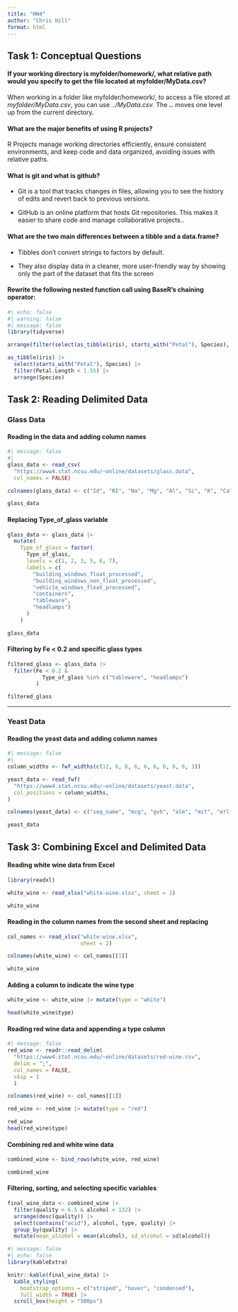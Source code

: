 ```yaml
---
title: "HW4"
author: "Chris Hill"
format: html
---
```


## Task 1: Conceptual Questions

#### If your working directory is myfolder/homework/, what relative path would you specify to get the file located at myfolder/MyData.csv?

When working in a folder like myfolder/homework/, to access a file stored at *myfolder/MyData.csv*, you can use *../MyData.csv*. The **..** moves one level up from the current directory.

#### What are the major benefits of using R projects?

R Projects manage working directories efficiently, ensure consistent environments, and keep code and data organized, avoiding issues with relative paths.

#### What is git and what is github?

- Git is a tool that tracks changes in files, allowing you to see the history of edits and revert back to previous versions. 

- GitHub is an online platform that hosts Git repositories. This makes it easier to share code and manage collaborative projects..

#### What are the two main differences between a tibble and a data.frame?

- Tibbles don’t convert strings to factors by default.

- They also display data in a cleaner, more user-friendly way by showing only the part of the dataset that fits the screen

#### Rewrite the following nested function call using BaseR’s chaining operator:

```r
#| echo: false
#| warning: false
#| message: false
library(tidyverse)
```

```r
arrange(filter(select(as_tibble(iris), starts_with("Petal"), Species), Petal.Length < 1.55), Species)
```

```r
as_tibble(iris) |>
  select(starts_with("Petal"), Species) |>
  filter(Petal.Length < 1.55) |>
  arrange(Species)
```

## Task 2: Reading Delimited Data

### Glass Data

#### Reading in the data and adding column names

```r
#| message: false
#| 
glass_data <- read_csv(
  "https://www4.stat.ncsu.edu/~online/datasets/glass.data", 
  col_names = FALSE)

colnames(glass_data) <- c("Id", "RI", "Na", "Mg", "Al", "Si", "K", "Ca", "Ba", "Fe", "Type_of_glass")

glass_data
```

#### Replacing Type_of_glass variable

```r
glass_data <- glass_data |>
  mutate(
    Type_of_glass = factor(
      Type_of_glass,
      levels = c(1, 2, 3, 5, 6, 7),
      labels = c(
        "building_windows_float_processed",
        "building_windows_non_float_processed",
        "vehicle_windows_float_processed",
        "containers",
        "tableware",
        "headlamps")
      )
    )

glass_data
```

#### Filtering by Fe < 0.2 and specific glass types

```r
filtered_glass <- glass_data |>
  filter(Fe < 0.2 & 
           Type_of_glass %in% c("tableware", "headlamps")
         )

filtered_glass
```

---

### Yeast Data

#### Reading the yeast data and adding column names

```r
#| message: false
#| 
column_widths <- fwf_widths(c(12, 6, 6, 6, 6, 6, 6, 6, 6, 3))

yeast_data <- read_fwf(
  "https://www4.stat.ncsu.edu/~online/datasets/yeast.data",
  col_positions = column_widths,
)

colnames(yeast_data) <- c("seq_name", "mcg", "gvh", "alm", "mit", "erl", "pox", "vac", "nuc", "class")

yeast_data
```



## Task 3: Combining Excel and Delimited Data

#### Reading white wine data from Excel

```r
library(readxl)

white_wine <- read_xlsx("white-wine.xlsx", sheet = 1)

white_wine
```

#### Reading in the column names from the second sheet and replacing

```r
col_names <- read_xlsx("white-wine.xlsx", 
                       sheet = 2)

colnames(white_wine) <- col_names[[1]]

white_wine
```

#### Adding a column to indicate the wine type

```r
white_wine <- white_wine |> mutate(type = "white")

head(white_wine$type)
```

#### Reading red wine data and appending a type column

```r
#| message: false
red_wine <- readr::read_delim(
  "https://www4.stat.ncsu.edu/~online/datasets/red-wine.csv",
  delim = ";",
  col_names = FALSE,
  skip = 1
  )

colnames(red_wine) <- col_names[[1]]

red_wine <- red_wine |> mutate(type = "red")

red_wine
head(red_wine$type)
```

#### Combining red and white wine data

```r
combined_wine <- bind_rows(white_wine, red_wine)

combined_wine
```

#### Filtering, sorting, and selecting specific variables

```r
final_wine_data <- combined_wine |>
  filter(quality > 6.5 & alcohol < 132) |>
  arrange(desc(quality)) |>
  select(contains("acid"), alcohol, type, quality) |>
  group_by(quality) |>
  mutate(mean_alcohol = mean(alcohol), sd_alcohol = sd(alcohol))
```

```r
#| message: false
#| echo: false
library(kableExtra)

knitr::kable(final_wine_data) |>
  kable_styling(
    bootstrap_options = c("striped", "hover", "condensed"), 
    full_width = TRUE) |>
  scroll_box(height = "500px")
```

